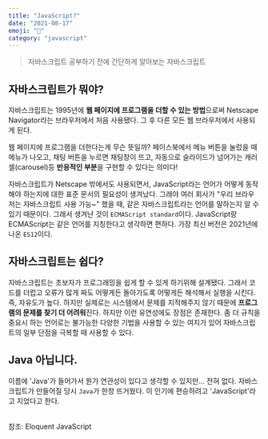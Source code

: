 ```yaml
---
title: "JavaScript?"
date: "2021-08-17"
emoji: "🤨"
category: "javascript"
---
```

> 자바스크립트 공부하기 전에 간단하게 알아보는 자바스크립트

## 자바스크립트가 뭐야?
자바스크립트는 1995년에 **웹 페이지에 프로그램을 더할 수 있는 방법**으로써 Netscape Navigator라는 브라우저에서 처음 사용됐다. 그 후 다른 모든 웹 브라우저에서 사용되게 된다.

웹 페이지에 프로그램을 더한다는게 무슨 뜻일까? 페이스북에서 메뉴 버튼을 눌렀을 때 메뉴가 나오고, 채팅 버튼을 누르면 채팅창이 뜨고, 자동으로 슬라이드가 넘어가는 캐러셀(carousel)등 **반응적인 부분**을 구현할 수 있다는 의미다!

자바스크립트가 Netscape 밖에서도 사용되면서, JavaScript라는 언어가 어떻게 동작해야 하는지에 대한 표준 문서의 필요성이 생겨났다. 그래야 여러 회사가 "우리 브라우저는 자바스크립트 사용 가능~" 했을 때, 같은 자바스크립트라는 언어를 말하는지 알 수 있기 때문이다.
그래서 생겨난 것이 `ECMAScript standard`이다. JavaScript랑 ECMAScript는 같은 언어를 지칭한다고 생각하면 편하다. 가장 최신 버전은 2021년에 나온 `ES12`이다.

## 자바스크립트는 쉽다?
자바스크립트는 초보자가 프로그래밍을 쉽게 할 수 있게 하기위해 설계됐다. 그래서 코드를 더럽고 오류가 많게 짜도 어떻게든 돌아가도록 어떻게든 해석해서 실행을 시킨다. 즉, 자유도가 높다.
하지만 실제로는 시스템에서 문제를 지적해주지 않기 때문에 **프로그램의 문제를 찾기 더 어려워**진다. 하지만 이런 유연성에도 장점은 존재한다. 좀 더 규칙을 중요시 하는 언어로는 불가능한 다양한 기법을 사용할 수 있는 여지가 있어 자바스크립트의 일부 단점을 극복할 때 사용할 수 있다.

## Java 아닙니다.
이름에 'Java'가 들어가서 뭔가 연관성이 있다고 생각할 수 있지만... 전혀 없다. 자바스크립트가 만들어질 당시 `Java`가 한창 뜨거웠다. 이 인기에 편승하려고 'JavaScript'라고 지었다고 한다.

<br />
참조: Eloquent JavaScript
